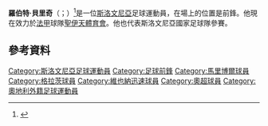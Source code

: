 {{Infobox football biography
| name = 羅伯特·貝里奇
| image = Robert Berić.jpg
| fullname = Robert Berić
| birth_place = [[斯洛文尼亚|斯洛文尼亚]][[克尔什科|克尔什科]]
| birth_date = {{birth date and age|1991|6|17|df=y}}
| height = 1.88m
| position = [[前鋒|前鋒]]
| currentclub = [[芝加哥火焰|芝加哥火焰]]
| clubnumber = 27
| youthyears1 = 1997–2008
| youthclubs1 = Krško
| youthyears2 = 2007
| youthclubs2 = [[科瑞卡足球俱樂部|卡爾卡]]
| youthyears3 = 2008
| youthclubs3 = Interblock
| years1 = 2007–2008
| clubs1 = Krško
| caps1 = 23 
| goals1 = 4
| years2 = 2008–2010
| clubs2 = Interblock
| caps2 = 34 
| goals2 = 12
| years3 = 2010–2013
| clubs3 = [[馬里博爾足球俱樂部|馬里博爾]]
| caps3 = 90 
| goals3 = 27
| years4 = 2013–2014
| clubs4 = [[格拉茲風暴體育俱樂部|格拉茨]]
| caps4 = 35 
| goals4 = 10
| years5 = 2014–2015
| clubs5 = [[維也納迅速體育會|維也納迅速]]
| caps5 = 38 
| goals5 = 30
| years6 = 2015–
| clubs6 = [[聖伊天體育會|聖艾蒂安]]
| caps6 = 70
| goals6 = 25
| years7 = 2016
| clubs7 = → Saint-Étienne II
| caps7 = 1
| goals7 = 1
| years8 = 2017
| clubs8 = → [[皇家安德列治體育會|安德列治]] (loan)
| caps8 = 6
| goals8 = 0
| totalcaps =  
| totalgoals = 
| nationalyears1 = 2006–2007
| nationalteam1 = 斯洛文尼亞U16
| nationalcaps1 = 7 
| nationalgoals1 = 2
| nationalyears2 = 2007–2008
| nationalteam2 = 斯洛文尼亞U17
| nationalcaps2 = 11 
| nationalgoals2 = 4
| nationalyears3 = 2008–2009
| nationalteam3 = 斯洛文尼亞U19
| nationalcaps3 = 7 
| nationalgoals3 = 1
| nationalyears4 = 2010–2012
| nationalteam4 = [[斯洛文尼亞21歲以下國家足球隊|斯洛文尼亞U21]]
| nationalcaps4 = 13 
| nationalgoals4 = 4
| nationalyears5 = 2012–
| nationalteam5 = [[斯洛文尼亞國家足球隊|斯洛文尼亞]]
| nationalcaps5 = 22
| nationalgoals5 = 2
| pcupdate = 11:49, 24 May 2019 (UTC)
| ntupdate = 10 June 2019
}}

'''羅伯特·貝里奇'''（{{lang-sl|Robert Berić}}；{{bd|1991年|6月17日}}）<ref name = "beric">{{cite web |?i url = http://www.nkmaribor.com/igralci/d=41999 | title = Osebni karton: Robert Berić | author = NK Maribor | publisher = [[NK_Maribor|NK Maribor]] official website | language = sl | accessdate = 27 January 2013}}</ref>是一位[[斯洛文尼亞|斯洛文尼亞]]足球運動員，在場上的位置是前鋒。他現在效力於[[法甲|法甲]]球隊[[聖伊天體育會|聖伊天體育會]]。他也代表斯洛文尼亞國家足球隊參賽。

==參考資料==
{{Reflist}}

{{DEFAULTSORT: Berić, Robert}}
[[Category:斯洛文尼亞足球運動員|Category:斯洛文尼亞足球運動員]]
[[Category:足球前鋒|Category:足球前鋒]]
[[Category:馬里博爾球員|Category:馬里博爾球員]]
[[Category:格拉茨球員|Category:格拉茨球員]]
[[Category:維也納迅速球員|Category:維也納迅速球員]]
[[Category:奧超球員|Category:奧超球員]]
[[Category:奧地利外籍足球運動員|Category:奧地利外籍足球運動員]]